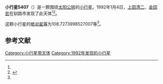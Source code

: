 {{Infobox planet
| bgcolour = #FFFFC0
| name = 5407
| symbol = 
| image = 
| caption = 
| discovery = yes
| discovery_ref = 
| discoverer = [[上田清二|上田清二]]、[[金田宏|金田宏]]
| discovery_site = [[钏路市|钏路市]] 
| discovered = 1992年1月4日
| designations = yes
| mp_name = 
| named_after = 
| alt_names = 1992 AX/ 1987 BH2
| mp_category = [[越火小行星|越火小行星]]
| orbit_ref = <ref name="a">[http://ssd.jpl.nasa.gov/sbdb.cgi?sstr=5407 5407] {{Wayback|url=http://ssd.jpl.nasa.gov/sbdb.cgi?sstr=5407 |date=20201124020613 }}，小行星數據庫瀏覽器（JPL Small-Body Database Browser）－[[美国国家航空航天局|美国国家航空航天局]]喷气推进实验室</ref>
| epoch = 2456400.5 (2013年4月18日更新)
| aphelion = {{convert|2.348803320868832|AU|km|3|abbr=on|lk=out}}
| perihelion = {{convert|1.326858062992542|AU|km|3|abbr=on}}
| semimajor = {{convert|1.837830691930687|AU|km|3|abbr=on}}
| eccentricity = 0.278030306
| period = 910.0320271 [[日|日]]<br />2.49[[儒略年|儒略年]]
| avg_speed = 
| inclination = 11.38930439945044
| asc_node = 117.7726526439497
| mean_anomaly = 
| arg_peri = 108.7273998527007
| satellites = 
| physical_characteristics = yes
| dimensions = 
| mass = 
| density = 
| surface_grav = 
| escape_velocity = 
| sidereal_day = 
| axial_tilt = 
| pole_ecliptic_lat = 
| pole_ecliptic_lon = 
| albedo = 
| temperatures= 
| temp_name1 = 
| mean_temp_1 = 
| max_temp_1 = 
| temp_name2 = 
| max_temp_2 = 
| spectral_type = 
| abs_magnitude = 108.7273998527007
}}

'''小行星5407'''（{{lang-en|5407}}）是一颗围绕[[太阳|太阳]][[公转|公转]]的[[小行星|小行星]]。1992年1月4日，[[上田清二|上田清二]]、[[金田宏|金田宏]]在钏路市发现了此天体<ref name="a" /><ref>{{cite news|title=小行星列表|url=http://cfa-www.harvard.edu/iau/lists/NumberedMPs.txt|accessdate=2013-07-08|newspaper=哈佛大学|archive-date=2008-05-17|archive-url=https://web.archive.org/web/20080517010638/http://cfa-www.harvard.edu/iau/lists/NumberedMPs.txt|dead-url=no}}</ref>。

这颗小行星的[[绝对星等|绝对星等]]为108.7273998527007等<ref name="a" />。

==参考文献==
{{reflist}}
{{Minor Planet Number|[[小行星5406|小行星5406]]|[[小行星5408|小行星5408]]}}

{{小天体}}

[[Category:小行星带天体|Category:小行星带天体]]
[[Category:1992年发现的小行星|Category:1992年发现的小行星]]

{{asteroid-stub}}